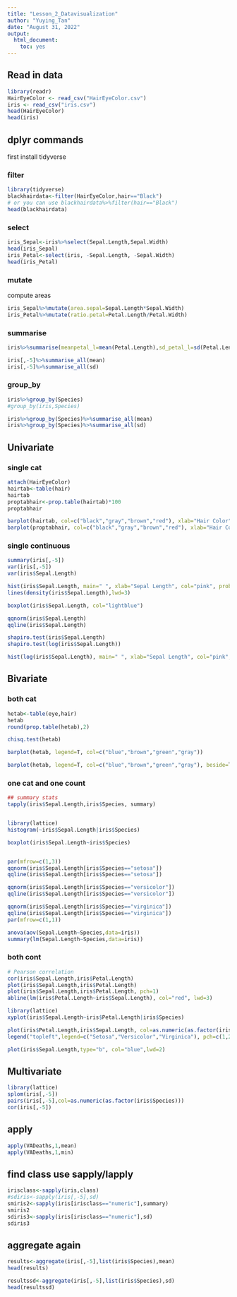 ---
title: "Lesson_2_Datavisualization"
author: "Yuying_Tan"
date: "August 31, 2022"
output: 
  html_document: 
    toc: yes
---

## Read in data
```{r message=FALSE, warning=FALSE}
library(readr)
HairEyeColor <- read_csv("HairEyeColor.csv")
iris <- read_csv("iris.csv")
head(HairEyeColor)
head(iris)
```

## dplyr commands
first install tidyverse

### filter
```{r}
library(tidyverse)
blackhairdata<-filter(HairEyeColor,hair=="Black")
# or you can use blackhairdata%>%filter(hair=="Black")
head(blackhairdata)
```

### select
```{r}
iris_Sepal<-iris%>%select(Sepal.Length,Sepal.Width)
head(iris_Sepal)
iris_Petal<-select(iris, -Sepal.Length, -Sepal.Width)
head(iris_Petal)
```

### mutate
compute areas
```{r}
iris_Sepal%>%mutate(area.sepal=Sepal.Length*Sepal.Width)
iris_Petal%>%mutate(ratio.petal=Petal.Length/Petal.Width)
```

### summarise
```{r}
iris%>%summarise(meanpetal_l=mean(Petal.Length),sd_petal_l=sd(Petal.Length),npetal=n())

iris[,-5]%>%summarise_all(mean)
iris[,-5]%>%summarise_all(sd)
```

### group_by
```{r}
iris%>%group_by(Species)
#group_by(iris,Species)

iris%>%group_by(Species)%>%summarise_all(mean)
iris%>%group_by(Species)%>%summarise_all(sd)
```

## Univariate

### single cat
```{r message=FALSE, warning=FALSE}
attach(HairEyeColor)
hairtab<-table(hair)
hairtab
proptabhair<-prop.table(hairtab)*100
proptabhair

barplot(hairtab, col=c("black","gray","brown","red"), xlab="Hair Color", ylab="Counts")
barplot(proptabhair, col=c("black","gray","brown","red"), xlab="Hair Color", ylab="Percentage", ylim=c(0,100))
```


### single continuous
```{r}
summary(iris[,-5])
var(iris[,-5])
var(iris$Sepal.Length)

hist(iris$Sepal.Length, main=" ", xlab="Sepal Length", col="pink", probability = T)
lines(density(iris$Sepal.Length),lwd=3)

boxplot(iris$Sepal.Length, col="lightblue")

qqnorm(iris$Sepal.Length)
qqline(iris$Sepal.Length)

shapiro.test(iris$Sepal.Length)
shapiro.test(log(iris$Sepal.Length))

hist(log(iris$Sepal.Length), main=" ", xlab="Sepal Length", col="pink", probability = T)
```


## Bivariate

### both cat
```{r}
hetab<-table(eye,hair)
hetab
round(prop.table(hetab),2)

chisq.test(hetab)

barplot(hetab, legend=T, col=c("blue","brown","green","gray"))

barplot(hetab, legend=T, col=c("blue","brown","green","gray"), beside=T)
```


### one cat and one count
```{r}
## summary stats
tapply(iris$Sepal.Length,iris$Species, summary)


library(lattice)
histogram(~iris$Sepal.Length|iris$Species)

boxplot(iris$Sepal.Length~iris$Species)


par(mfrow=c(1,3))
qqnorm(iris$Sepal.Length[iris$Species=="setosa"])
qqline(iris$Sepal.Length[iris$Species=="setosa"])

qqnorm(iris$Sepal.Length[iris$Species=="versicolor"])
qqline(iris$Sepal.Length[iris$Species=="versicolor"])

qqnorm(iris$Sepal.Length[iris$Species=="virginica"])
qqline(iris$Sepal.Length[iris$Species=="virginica"])
par(mfrow=c(1,1))

anova(aov(Sepal.Length~Species,data=iris))
summary(lm(Sepal.Length~Species,data=iris))
```


### both cont
```{r}
# Pearson correlation
cor(iris$Sepal.Length,iris$Petal.Length)
plot(iris$Sepal.Length,iris$Petal.Length)
plot(iris$Sepal.Length,iris$Petal.Length, pch=1)
abline(lm(iris$Petal.Length~iris$Sepal.Length), col="red", lwd=3)

library(lattice)
xyplot(iris$Sepal.Length~iris$Petal.Length|iris$Species)

plot(iris$Petal.Length,iris$Sepal.Length, col=as.numeric(as.factor(iris$Species)))
legend("topleft",legend=c("Setosa","Versicolor","Virginica"), pch=c(1,2,3),col=1:3)

plot(iris$Sepal.Length,type="b", col="blue",lwd=2)
```

## Multivariate
```{r}
library(lattice)
splom(iris[,-5])
pairs(iris[,-5],col=as.numeric(as.factor(iris$Species)))
cor(iris[,-5])


```

## apply
```{r}
apply(VADeaths,1,mean)
apply(VADeaths,1,min)
```

## find class use sapply/lapply
```{r}
irisclass<-sapply(iris,class)
#sdiris<-sapply(iris[,-5],sd)
smiris2<-sapply(iris[irisclass=="numeric"],summary)
smiris2
sdiris3<-sapply(iris[irisclass=="numeric"],sd)
sdiris3
```

## aggregate again
```{r}
results<-aggregate(iris[,-5],list(iris$Species),mean)
head(results)

resultssd<-aggregate(iris[,-5],list(iris$Species),sd)
head(resultssd)
```

